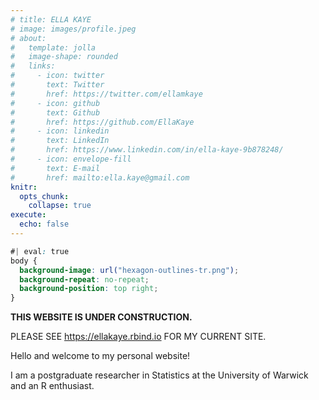 ```yaml
---
# title: ELLA KAYE
# image: images/profile.jpeg
# about:
#   template: jolla
#   image-shape: rounded
#   links:
#     - icon: twitter
#       text: Twitter
#       href: https://twitter.com/ellamkaye
#     - icon: github
#       text: Github
#       href: https://github.com/EllaKaye
#     - icon: linkedin
#       text: LinkedIn
#       href: https://www.linkedin.com/in/ella-kaye-9b878248/
#     - icon: envelope-fill
#       text: E-mail 
#       href: mailto:ella.kaye@gmail.com
knitr:
  opts_chunk: 
    collapse: true
execute: 
  echo: false
---
```


```css
#| eval: true
body {
  background-image: url("hexagon-outlines-tr.png");
  background-repeat: no-repeat;
  background-position: top right;
}
```

<!-- :::{.column-screen} -->
<!-- ![](hexagons-triangular.png) -->
<!-- ::: -->

**THIS WEBSITE IS UNDER CONSTRUCTION.**

PLEASE SEE <https://ellakaye.rbind.io> FOR MY CURRENT SITE.

Hello and welcome to my personal website!

I am a postgraduate researcher in Statistics at the University of Warwick and an R enthusiast.


